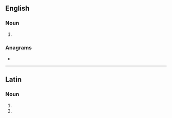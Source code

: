{{also|ránis}}
==English==

===Noun===
{{head|en|noun form}}

# {{plural of|en|rani}}

===Anagrams===
* {{anagrams|en|a=ainrs|Nairs|Nasir|Rains|Risan|arnis|naris|nasri|rains|sarin|siRNA|sirna}}

----

==Latin==

===Noun===
{{la-noun-form|rānīs|g=f}}

# {{inflection of|la|rāna||dat|p}}
# {{inflection of|la|rāna||abl|p}}